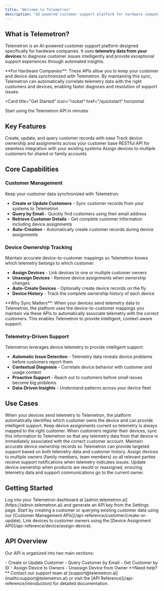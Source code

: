 ```yaml
---
title: "Welcome to Telemetron"
description: "AI-powered customer support platform for hardware companies"
---
```


## What is Telemetron?

Telemetron is an AI-powered customer support platform designed specifically for hardware companies. It uses **telemetry data from your devices** to diagnose customer issues intelligently and provide exceptional support experiences through automated insights.

<Info>
  **For Hardware Companies**: These APIs allow you to keep your customer and device data synchronized with Telemetron. By maintaining this sync, Telemetron can automatically correlate telemetry data with the right customers and devices, enabling faster diagnosis and resolution of support issues.
</Info>

<Card
  title="Get Started"
  icon="rocket"
  href="/quickstart"
  horizontal
>
  Start using the Telemetron API in minutes
</Card>

## Key Features

<CardGroup cols={2}>
  <Card
    title="Customer Management"
    icon="users"
    href="/api-reference/customer/create-or-update"
  >
    Create, update, and query customer records with ease
  </Card>
  <Card
    title="Device Assignment"
    icon="microchip"
    href="/api-reference/device/assign-device"
  >
    Track device ownership and assignments across your customer base
  </Card>
  <Card
    title="API Integration"
    icon="plug"
    href="/api-reference/introduction"
  >
    RESTful API for seamless integration with your existing systems
  </Card>
  <Card
    title="Multi-Owner Support"
    icon="user-group"
    href="/api-reference/device/assign-device"
  >
    Assign devices to multiple customers for shared or family accounts
  </Card>
</CardGroup>

## Core Capabilities

### Customer Management

Keep your customer data synchronized with Telemetron:

- **Create or Update Customers** - Sync customer records from your systems to Telemetron
- **Query by Email** - Quickly find customers using their email address
- **Retrieve Customer Details** - Get complete customer information including device assignments
- **Auto-Creation** - Automatically create customer records during device assignments

### Device Ownership Tracking

Maintain accurate device-to-customer mappings so Telemetron knows which telemetry belongs to which customer:

- **Assign Devices** - Link devices to one or multiple customer owners
- **Unassign Devices** - Remove device assignments when ownership changes
- **Auto-Create Devices** - Optionally create device records on the fly
- **Device History** - Track the complete ownership history of each device

<Warning>
  **Why Sync Matters**: When your devices send telemetry data to Telemetron, the platform uses the device-to-customer mappings you maintain via these APIs to automatically associate telemetry with the correct customers. This enables Telemetron to provide intelligent, context-aware support.
</Warning>

### Telemetry-Driven Support

Telemetron leverages device telemetry to provide intelligent support:

- **Automatic Issue Detection** - Telemetry data reveals device problems before customers report them
- **Contextual Diagnosis** - Correlate device behavior with customer and usage context
- **Proactive Support** - Reach out to customers before small issues become big problems
- **Data-Driven Insights** - Understand patterns across your device fleet

## Use Cases

<AccordionGroup>
  <Accordion title="Telemetry-Based Support">
    When your devices send telemetry to Telemetron, the platform automatically identifies which customer owns the device and can provide intelligent support. Keep device assignments current so telemetry is always mapped to the right customer.
  </Accordion>
  
  <Accordion title="Product Registration & Onboarding">
    When customers register their devices, sync this information to Telemetron so that any telemetry data from that device is immediately associated with the correct customer account.
  </Accordion>
  
  <Accordion title="Warranty and Support Management">
    Maintain accurate device ownership records so Telemetron can provide targeted support based on both telemetry data and customer history.
  </Accordion>
  
  <Accordion title="Family and Shared Devices">
    Assign devices to multiple owners (family members, team members) so all relevant parties receive support notifications when telemetry indicates issues.
  </Accordion>
  
  <Accordion title="Device Transfer">
    Update device ownership when products are resold or reassigned, ensuring telemetry data and support communications go to the current owner.
  </Accordion>
</AccordionGroup>

## Getting Started

<Steps>
  <Step title="Get Your API Key">
    Log into your Telemetron dashboard at [admin.telemetron.ai](https://admin.telemetron.ai) and generate an API key from the Settings page.
  </Step>
  
  <Step title="Make Your First API Call">
    Start by creating a customer or querying existing customer data using our [Customer Management APIs](/api-reference/customer/create-or-update).
  </Step>
  
  <Step title="Assign Devices">
    Link devices to customer owners using the [Device Assignment API](/api-reference/device/assign-device).
  </Step>
</Steps>

## API Overview

Our API is organized into two main sections:

<CardGroup cols={2}>
  <Card title="Customer APIs" icon="address-card">
    - Create or Update Customer
    - Query Customer by Email  
    - Get Customer by ID
  </Card>
  <Card title="Device APIs" icon="microchip">
    - Assign Device to Owners
    - Unassign Device from Owner
  </Card>
</CardGroup>

<Note>
  **Need help?** Contact our support team at [support@telemetron.ai](mailto:support@telemetron.ai) or visit the [API Reference](/api-reference/introduction) for detailed documentation.
</Note>
